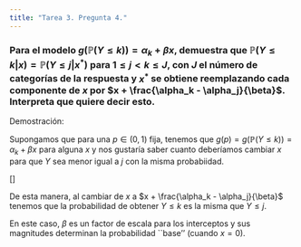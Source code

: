 ```yaml
---
title: "Tarea 3. Pregunta 4."
---
```


### Para el modelo $g(\mathbb{P}(Y \leq k)) = \alpha_k + \beta x$, demuestra que $\mathbb{P}(Y\leq k |x) = \mathbb{P}(Y \leq j |x^{*})$ para $1 \leq j < k \leq J$, con $J$ el número de categorías  de la respuesta y $x^{*}$ se obtiene reemplazando cada componente de $x$ por $x + \frac{\alpha_k - \alpha_j}{\beta}$. Interpreta que quiere decir esto.

Demostración:

Supongamos que para una $p \in (0,1)$ fija, tenemos que $g(p) = g(\mathbb{P}(Y \leq k)) = \alpha_k + \beta x$ para alguna $x$ y nos gustaría saber cuanto deberíamos cambiar $x$ para que $Y$ sea menor igual a $j$ con la misma probabiidad.

\[\begin{align*}
0 &= g(\mathbb{P}(Y \leq k)) - g(\mathbb{P}(Y \leq k|x^{*}))\\\\
&= (\alpha_k + \beta x) - (\alpha_j + \beta x^{*})\\\\
& = (\alpha_k - \alpha_j) + \beta(x-x^{*})\\\\
&\implies x^{*}=x +  \frac{\alpha_k - \alpha_j}{\beta}
\end{align*}\]

De esta manera, al cambiar de $x$ a $x +  \frac{\alpha_k - \alpha_j}{\beta}$ tenemos que la probabilidad de obtener $Y\leq k$ es la misma que $Y \leq j$. 

En este caso, $\beta$ es un factor de escala para los interceptos y sus magnitudes determinan la probabilidad ``base'' (cuando $x  =0$).